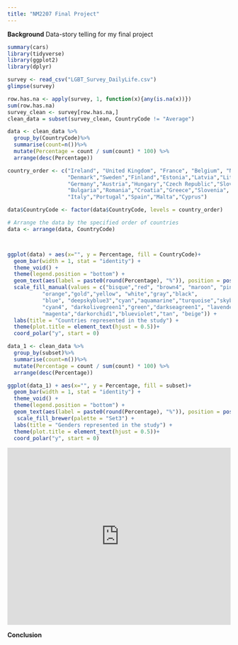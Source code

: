 ```yaml
---
title: "NM2207 Final Project"
---
```



**Background**
Data-story telling for my final project

```r
summary(cars)
library(tidyverse)
library(ggplot2)
library(dplyr)

survey <- read_csv("LGBT_Survey_DailyLife.csv") 
glimpse(survey)

row.has.na <- apply(survey, 1, function(x){any(is.na(x))})
sum(row.has.na)
survey_clean <- survey[row.has.na,]
clean_data = subset(survey_clean, CountryCode != "Average")

data <- clean_data %>% 
  group_by(CountryCode)%>%
  summarise(count=n())%>%
  mutate(Percentage = count / sum(count) * 100) %>%
  arrange(desc(Percentage)) 

country_order <- c("Ireland", "United Kingdom", "France", "Belgium", "Netherlands", "Luxembourg",
                   "Denmark","Sweden","Finland","Estonia","Latvia","Lithuania",
                   "Germany","Austria","Hungary","Czech Republic","Slovakia","Poland",
                   "Bulgaria","Romania","Croatia","Greece","Slovenia",
                   "Italy","Portugal","Spain","Malta","Cyprus")

data$CountryCode <- factor(data$CountryCode, levels = country_order)

# Arrange the data by the specified order of countries
data <- arrange(data, CountryCode)



ggplot(data) + aes(x="", y = Percentage, fill = CountryCode)+   
  geom_bar(width = 1, stat = "identity") +
  theme_void() +
  theme(legend.position = "bottom") +
  geom_text(aes(label = paste0(round(Percentage), "%")), position = position_stack(vjust =0.5),size = 3)+
  scale_fill_manual(values = c("bisque","red", "brown4", "maroon", "pink","coral", 
           "orange","gold","yellow", "white","gray","black",
           "blue", "deepskyblue3","cyan","aquamarine","turquoise","skyblue",
           "cyan4", "darkolivegreen1","green","darkseagreen1", "lavender",  
           "magenta","darkorchid1","blueviolet","tan", "beige")) +
  labs(title = "Countries represented in the study") +
  theme(plot.title = element_text(hjust = 0.5))+
  coord_polar("y", start = 0) 

data_1 <- clean_data %>% 
  group_by(subset)%>%
  summarise(count=n())%>%
  mutate(Percentage = count / sum(count) * 100) %>%
  arrange(desc(Percentage)) 

ggplot(data_1) + aes(x="", y = Percentage, fill = subset)+   
  geom_bar(width = 1, stat = "identity") +
  theme_void() +
  theme(legend.position = "bottom") +
  geom_text(aes(label = paste0(round(Percentage), "%")), position = position_stack(vjust =0.5),size = 3)+
   scale_fill_brewer(palette = "Set3") +
  labs(title = "Genders represented in the study") +
  theme(plot.title = element_text(hjust = 0.5))+
  coord_polar("y", start = 0) 
```

```{=html}
<iframe height="400" width="100%" frameborder="no" src="https://irridiumhzt.shinyapps.io/Chart/"> </iframe>

```

**Conclusion**